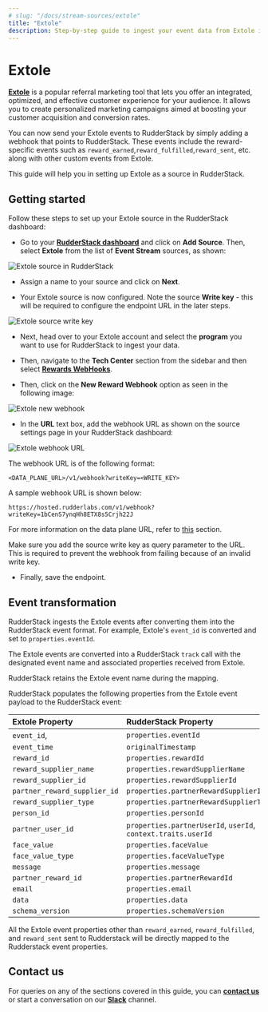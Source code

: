 ```yaml
---
# slug: "/docs/stream-sources/extole"
title: "Extole"
description: Step-by-step guide to ingest your event data from Extole into RudderStack.
---
```


# Extole

[**Extole**](https://www.extole.com/) is a popular referral marketing tool that lets you offer an integrated, optimized, and effective customer experience for your audience. It allows you to create personalized marketing campaigns aimed at boosting your customer acquisition and conversion rates.

You can now send your Extole events to RudderStack by simply adding a webhook that points to RudderStack. These events include the reward-specific events such as `reward_earned`,`reward_fulfilled`,`reward_sent`, etc. along with other custom events from Extole.

This guide will help you in setting up Extole as a source in RudderStack.

## Getting started

Follow these steps to set up your Extole source in the RudderStack dashboard:

- Go to your [**RudderStack dashboard**](https://app.rudderstack.com/) and click on **Add Source**. Then, select **Extole** from the list of **Event Stream** sources, as shown:

<img src="../assets/event-stream-sources/extole-1.png" alt="Extole source in RudderStack" />

- Assign a name to your source and click on **Next**.

- Your Extole source is now configured. Note the source **Write key** - this will be required to configure the endpoint URL in the later steps.

<img src="../assets/event-stream-sources/extole-2.png" alt="Extole source write key" />

- Next, head over to your Extole account and select the **program** you want to use for RudderStack to ingest your data. 

- Then, navigate to the **Tech Center** section from the sidebar and then select [**Rewards WebHooks**](https://my.extole.com/tech-center/rewards-webhooks). 

- Then, click on the **New Reward Webhook** option as seen in the following image:

<img src="../assets/event-stream-sources/extole-3.png" alt="Extole new webhook" />

- In the **URL** text box, add the webhook URL as shown on the source settings page in your RudderStack dashboard:

<img src="../assets/event-stream-sources/auth0-4.png" alt="Extole webhook URL" />

The webhook URL is of the following format:

```
<DATA_PLANE_URL>/v1/webhook?writeKey=<WRITE_KEY>
```

A sample webhook URL is shown below:

```
https://hosted.rudderlabs.com/v1/webhook?writeKey=1bCenS7ynqHh8ETX8s5Crjh22J
```

<div class="infoBlock">

For more information on the data plane URL, refer to <a href="https://rudderstack.com/docs/get-started/installing-and-setting-up-rudderstack/#what-is-a-data-plane-url-where-do-i-get-it">this</a> section.
</div>

<div class="warningBlock">

Make sure you add the source write key as query parameter to the URL. This is required to prevent the webhook from failing because of an invalid write key.
</div>

- Finally, save the endpoint.

## Event transformation

RudderStack ingests the Extole events after converting them into the RudderStack event format. For example, Extole's `event_id` is converted and set to `properties.eventId`. 

<div class="infoBlock">

The Extole events are converted into a RudderStack <code class="inline-code">track</code> call with the designated event name and associated properties received from Extole.
</div>

<div class="infoBlock">

RudderStack retains the Extole event name during the mapping.
</div>

RudderStack populates the following properties from the Extole event payload to the RudderStack event:

| **Extole Property**              | **RudderStack Property**                                          |
| :--------------------------- | :------------------------------------------------------------ |
| `event_id`,                  | `properties.eventId`                                          |
| `event_time`                 | `originalTimestamp`                                           |
| `reward_id`                  | `properties.rewardId`                                         |
| `reward_supplier_name`       | `properties.rewardSupplierName`                               |
| `reward_supplier_id`         | `properties.rewardSupplierId`                                 |
| `partner_reward_supplier_id` | `properties.partnerRewardSupplierId`                          |
| `reward_supplier_type`       | `properties.partnerRewardSupplierType`                        |
| `person_id`                  | `properties.personId`                                         |
| `partner_user_id`            | `properties.partnerUserId`, `userId`, `context.traits.userId` |
| `face_value`                 | `properties.faceValue`                                        |
| `face_value_type`            | `properties.faceValueType`                                    |
| `message`                    | `properties.message`                                          |
| `partner_reward_id`          | `properties.partnerRewardId`                                  |
| `email`                      | `properties.email`                                            |
| `data`                       | `properties.data`                                             |
| `schema_version`             | `properties.schemaVersion`                                    |

<div class="warningBlock">

All the Extole event properties other than <code class="inline-code">reward_earned</code>, <code class="inline-code">reward_fulfilled</code>, and <code class="inline-code">reward_sent</code> sent to Rudderstack will be directly mapped to the Rudderstack event properties.
</div>

## Contact us

For queries on any of the sections covered in this guide, you can [**contact us**](mailto:%20docs@rudderstack.com) or start a conversation on our [**Slack**](https://rudderstack.com/join-rudderstack-slack-community) channel.
